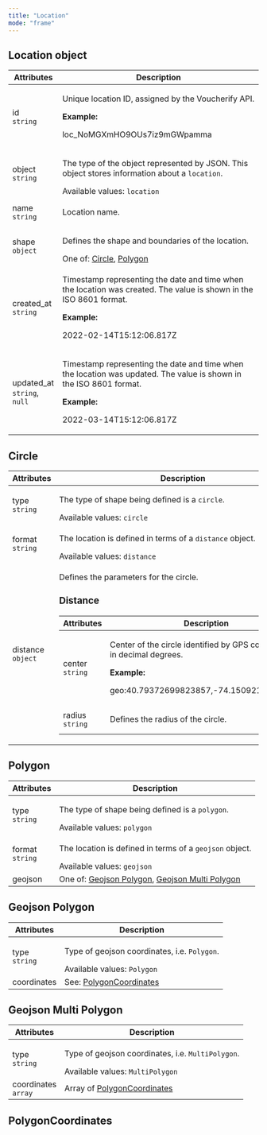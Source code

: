 ```yaml
---
title: "Location"
mode: "frame"
---
```


<h2>Location object</h2>
<table>
  <thead>
    <tr>
      <th>Attributes</th>
      <th>Description</th>
    </tr>
  </thead>
  <tbody>
    <tr>
      <td>
        id
        <br>
        <code>string</code>
      </td>
      <td>
        <p>Unique location ID, assigned by the Voucherify API.</p>
        <strong>Example:</strong>
        <p>loc_NoMGXmHO9OUs7iz9mGWpamma</p>
      </td>
    </tr>
    <tr>
      <td>
        object
        <br>
        <code>string</code>
      </td>
      <td>
        <p>
          The type of the object represented by JSON. This object stores information about a
          <code>location</code>.
        </p>
        Available values:
        <code>location</code>
      </td>
    </tr>
    <tr>
      <td>
        name
        <br>
        <code>string</code>
      </td>
      <td>
        <p>Location name.</p>
      </td>
    </tr>
    <tr>
      <td>
        shape
        <br>
        <code>object</code>
      </td>
      <td>
        <p>Defines the shape and boundaries of the location.</p>
        One of:
        <a href="#circle">Circle</a>,
        <a href="#polygon">Polygon</a>
      </td>
    </tr>
    <tr>
      <td>
        created_at
        <br>
        <code>string</code>
      </td>
      <td>
        <p>Timestamp representing the date and time when the location was created. The value is shown in the ISO 8601 format.</p>
        <strong>Example:</strong>
        <p>2022-02-14T15:12:06.817Z</p>
      </td>
    </tr>
    <tr>
      <td>
        updated_at
        <br>
        <code>string</code>,
        <code>null</code>
      </td>
      <td>
        <p>Timestamp representing the date and time when the location was updated. The value is shown in the ISO 8601 format.</p>
        <strong>Example:</strong>
        <p>2022-03-14T15:12:06.817Z</p>
      </td>
    </tr>
  </tbody>
</table>
<h2>Circle</h2>
<table>
  <thead>
    <tr>
      <th>Attributes</th>
      <th>Description</th>
    </tr>
  </thead>
  <tbody>
    <tr>
      <td>
        type
        <br>
        <code>string</code>
      </td>
      <td>
        <p>
          The type of shape being defined is a
          <code>circle</code>.
        </p>
        Available values:
        <code>circle</code>
      </td>
    </tr>
    <tr>
      <td>
        format
        <br>
        <code>string</code>
      </td>
      <td>
        <p>
          The location is defined in terms of a
          <code>distance</code>
          object.
        </p>
        Available values:
        <code>distance</code>
      </td>
    </tr>
    <tr>
      <td>
        distance
        <br>
        <code>object</code>
      </td>
      <td>
        <p>Defines the parameters for the circle.</p>
        <h3>Distance</h3>
        <table>
          <thead>
            <tr>
              <th>Attributes</th>
              <th>Description</th>
            </tr>
          </thead>
          <tbody>
            <tr>
              <td>
                center
                <br>
                <code>string</code>
              </td>
              <td>
                <p>Center of the circle identified by GPS coordinates in decimal degrees.</p>
                <strong>Example:</strong>
                <p>geo:40.79372699823857,-74.15092132694554</p>
              </td>
            </tr>
            <tr>
              <td>
                radius
                <br>
                <code>string</code>
              </td>
              <td>
                <p>Defines the radius of the circle.</p>
              </td>
            </tr>
          </tbody>
        </table>
      </td>
    </tr>
  </tbody>
</table>
<h2>Polygon</h2>
<table>
  <thead>
    <tr>
      <th>Attributes</th>
      <th>Description</th>
    </tr>
  </thead>
  <tbody>
    <tr>
      <td>
        type
        <br>
        <code>string</code>
      </td>
      <td>
        <p>
          The type of shape being defined is a
          <code>polygon</code>.
        </p>
        Available values:
        <code>polygon</code>
      </td>
    </tr>
    <tr>
      <td>
        format
        <br>
        <code>string</code>
      </td>
      <td>
        <p>
          The location is defined in terms of a
          <code>geojson</code>
          object.
        </p>
        Available values:
        <code>geojson</code>
      </td>
    </tr>
    <tr>
      <td>geojson</td>
      <td>
        One of:
        <a href="#geojson-polygon">Geojson Polygon</a>,
        <a href="#geojson-multi-polygon">Geojson Multi Polygon</a>
      </td>
    </tr>
  </tbody>
</table>
<h2>Geojson Polygon</h2>
<table>
  <thead>
    <tr>
      <th>Attributes</th>
      <th>Description</th>
    </tr>
  </thead>
  <tbody>
    <tr>
      <td>
        type
        <br>
        <code>string</code>
      </td>
      <td>
        <p>
          Type of geojson coordinates, i.e.
          <code>Polygon</code>.
        </p>
        Available values:
        <code>Polygon</code>
      </td>
    </tr>
    <tr>
      <td>coordinates</td>
      <td>
        See:
        <a href="#polygoncoordinates">PolygonCoordinates</a>
      </td>
    </tr>
  </tbody>
</table>
<h2>Geojson Multi Polygon</h2>
<table>
  <thead>
    <tr>
      <th>Attributes</th>
      <th>Description</th>
    </tr>
  </thead>
  <tbody>
    <tr>
      <td>
        type
        <br>
        <code>string</code>
      </td>
      <td>
        <p>
          Type of geojson coordinates, i.e.
          <code>MultiPolygon</code>.
        </p>
        Available values:
        <code>MultiPolygon</code>
      </td>
    </tr>
    <tr>
      <td>
        coordinates
        <br>
        <code>array</code>
      </td>
      <td>
        Array of
        <a href="#polygoncoordinates">PolygonCoordinates</a>
      </td>
    </tr>
  </tbody>
</table>
<h2>PolygonCoordinates</h2>